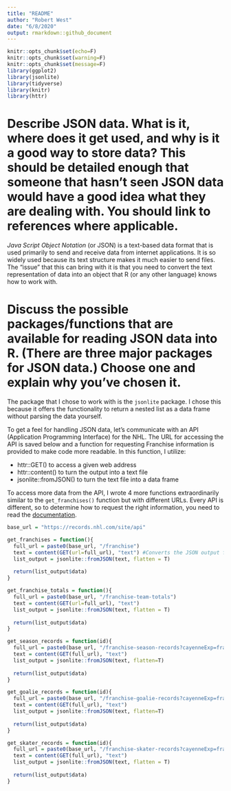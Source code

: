 ```yaml
---
title: "README"
author: "Robert West"
date: "6/8/2020"
output: rmarkdown::github_document
---
```


```r
knitr::opts_chunk$set(echo=F)
knitr::opts_chunk$set(warning=F)
knitr::opts_chunk$set(message=F)
library(ggplot2)
library(jsonlite)
library(tidyverse)
library(knitr)
library(httr)
```

# Describe JSON data. What is it, where does it get used, and why is it a good way to store data? This should be detailed enough that someone that hasn’t seen JSON data would have a good idea what they are dealing with. You should link to references where applicable.

*Java Script Object Notation* (or JSON) is a text-based data format that is used primarily to send and receive data from internet applications. It is so widely used because its text structure makes it much easier to send files. The "issue" that this can bring with it is that you need to convert the text representation of data into an object that R (or any other language) knows how to work with. 






# Discuss the possible packages/functions that are available for reading JSON data into R. (There are three major packages for JSON data.) Choose one and explain why you’ve chosen it.

The package that I chose to work with is the `jsonlite` package. I chose this because it offers the functionality to return a nested list as a data frame without parsing the data yourself. 






To get a feel for handling JSON data, let's communicate with an API (Application Programming Interface) for the NHL. The URL for accessing the API is saved below and a function for requesting Franchise information is provided to make code more readable. In this function, I utilize: 

* httr::GET() to access a given web address 
* httr::content() to turn the output into a text file 
* jsonlite::fromJSON() to turn the text file into a data frame 

To access more data from the API, I wrote 4 more functions extraordinarily similar to the `get_franchises()` function but with different URLs. Every API is different, so to determine how to request the right information, you need to read the [documentation](https://gitlab.com/dword4/nhlapi/-/blob/master/records-api.md). 
```r
base_url = "https://records.nhl.com/site/api"
```



```r
get_franchises = function(){
  full_url = paste0(base_url, "/franchise")
  text = content(GET(url=full_url), "text") #Converts the JSON output from the API to a text file
  list_output = jsonlite::fromJSON(text, flatten = T)
  
  return(list_output$data)
}
```



```r
get_franchise_totals = function(){
  full_url = paste0(base_url, "/franchise-team-totals")
  text = content(GET(url=full_url), "text")
  list_output = jsonlite::fromJSON(text, flatten = T)
  
  return(list_output$data)
}
```



```r
get_season_records = function(id){
  full_url = paste0(base_url, "/franchise-season-records?cayenneExp=franchiseId=", id)
  text = content(GET(full_url), "text")
  list_output = jsonlite::fromJSON(text, flatten=T)
  
  return(list_output$data)
}
```



```r
get_goalie_records = function(id){
  full_url = paste0(base_url, "/franchise-goalie-records?cayenneExp=franchiseId=", id)
  text = content(GET(full_url), "text")
  list_output = jsonlite::fromJSON(text, flatten=T)
  
  return(list_output$data)
}
```



```r
get_skater_records = function(id){
  full_url = paste0(base_url, "/franchise-skater-records?cayenneExp=franchiseId=", "id")
  text = content(GET(full_url), "text")
  list_output = jsonlite::fromJSON(text, flatten = T)
  
  return(list_output$data)
}
```

































